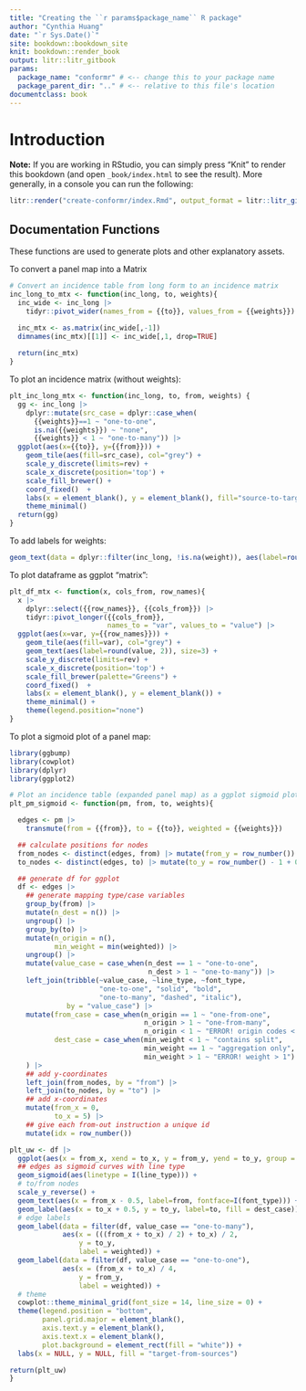 ```yaml
---
title: "Creating the ``r params$package_name`` R package"
author: "Cynthia Huang"
date: "`r Sys.Date()`"
site: bookdown::bookdown_site
knit: bookdown::render_book
output: litr::litr_gitbook
params:
  package_name: "conformr" # <-- change this to your package name
  package_parent_dir: ".." # <-- relative to this file's location
documentclass: book
---
```


# Introduction

**Note:** If you are working in RStudio, you can simply press "Knit" to render this bookdown (and open `_book/index.html` to see the result).  More generally, in a console you can run the following:

```r
litr::render("create-conformr/index.Rmd", output_format = litr::litr_gitbook())
```

## Documentation Functions

These functions are used to generate plots and other explanatory assets.

To convert a panel map into a Matrix
```r
# Convert an incidence table from long form to an incidence matrix
inc_long_to_mtx <- function(inc_long, to, weights){
  inc_wide <- inc_long |>
    tidyr::pivot_wider(names_from = {{to}}, values_from = {{weights}})

  inc_mtx <- as.matrix(inc_wide[,-1])
  dimnames(inc_mtx)[[1]] <- inc_wide[,1, drop=TRUE]
  
  return(inc_mtx)
}
```

To plot an incidence matrix (without weights):
```r
plt_inc_long_mtx <- function(inc_long, to, from, weights) {
  gg <- inc_long |>
    dplyr::mutate(src_case = dplyr::case_when(
      {{weights}}==1 ~ "one-to-one",
      is.na({{weights}}) ~ "none",
      {{weights}} < 1 ~ "one-to-many")) |>
  ggplot(aes(x={{to}}, y={{from}})) +
    geom_tile(aes(fill=src_case), col="grey") +
    scale_y_discrete(limits=rev) +
    scale_x_discrete(position='top') +
    scale_fill_brewer() +
    coord_fixed()  +
    labs(x = element_blank(), y = element_blank(), fill="source-to-target") +
    theme_minimal()
  return(gg)
}
```

To add labels for weights:
```r
geom_text(data = dplyr::filter(inc_long, !is.na(weight)), aes(label=round(weight, 2)))
```

To plot dataframe as ggplot "matrix":
```r
plt_df_mtx <- function(x, cols_from, row_names){
  x |>
    dplyr::select({{row_names}}, {{cols_from}}) |>
    tidyr::pivot_longer({{cols_from}}, 
                        names_to = "var", values_to = "value") |>
  ggplot(aes(x=var, y={{row_names}})) +
    geom_tile(aes(fill=var), col="grey") +
    geom_text(aes(label=round(value, 2)), size=3) +
    scale_y_discrete(limits=rev) +
    scale_x_discrete(position='top') +
    scale_fill_brewer(palette="Greens") +
    coord_fixed()  +
    labs(x = element_blank(), y = element_blank()) +
    theme_minimal() +
    theme(legend.position="none")
}
```



To plot a sigmoid plot of a panel map:
```r
library(ggbump)
library(cowplot)
library(dplyr)
library(ggplot2)

# Plot an incidence table (expanded panel map) as a ggplot sigmoid plot
plt_pm_sigmoid <- function(pm, from, to, weights){

  edges <- pm |>
    transmute(from = {{from}}, to = {{to}}, weighted = {{weights}})  

  ## calculate positions for nodes
  from_nodes <- distinct(edges, from) |> mutate(from_y = row_number())
  to_nodes <- distinct(edges, to) |> mutate(to_y = row_number() - 1 + 0.5)

  ## generate df for ggplot
  df <- edges |>
    ## generate mapping type/case variables
    group_by(from) |> 
    mutate(n_dest = n()) |>
    ungroup() |>
    group_by(to) |> 
    mutate(n_origin = n(),
           min_weight = min(weighted)) |>
    ungroup() |>
    mutate(value_case = case_when(n_dest == 1 ~ "one-to-one",
                                  n_dest > 1 ~ "one-to-many")) |>
    left_join(tribble(~value_case, ~line_type, ~font_type,
                      "one-to-one", "solid", "bold",
                      "one-to-many", "dashed", "italic"),
              by = "value_case") |>
    mutate(from_case = case_when(n_origin == 1 ~ "one-from-one",
                                 n_origin > 1 ~ "one-from-many",
                                 n_origin < 1 ~ "ERROR! origin codes < 1"),
           dest_case = case_when(min_weight < 1 ~ "contains split",
                                 min_weight == 1 ~ "aggregation only",
                                 min_weight > 1 ~ "ERROR! weight > 1")
    ) |> 
    ## add y-coordinates
    left_join(from_nodes, by = "from") |>
    left_join(to_nodes, by = "to") |>
    ## add x-coordinates
    mutate(from_x = 0,
           to_x = 5) |>
    ## give each from-out instruction a unique id
    mutate(idx = row_number())

plt_uw <- df |>
  ggplot(aes(x = from_x, xend = to_x, y = from_y, yend = to_y, group = idx)) +
  ## edges as sigmoid curves with line type
  geom_sigmoid(aes(linetype = I(line_type))) +
  # to/from nodes
  scale_y_reverse() +
  geom_text(aes(x = from_x - 0.5, label=from, fontface=I(font_type))) +
  geom_label(aes(x = to_x + 0.5, y = to_y, label=to, fill = dest_case)) +
  # edge labels
  geom_label(data = filter(df, value_case == "one-to-many"),
             aes(x = (((from_x + to_x) / 2) + to_x) / 2,
                 y = to_y,
                 label = weighted)) +
  geom_label(data = filter(df, value_case == "one-to-one"),
             aes(x = (from_x + to_x) / 4,
                 y = from_y,
                 label = weighted)) +
  # theme
  cowplot::theme_minimal_grid(font_size = 14, line_size = 0) +
  theme(legend.position = "bottom",
        panel.grid.major = element_blank(),
        axis.text.y = element_blank(),
        axis.text.x = element_blank(),
        plot.background = element_rect(fill = "white")) +
  labs(x = NULL, y = NULL, fill = "target-from-sources")

return(plt_uw)
}
```
